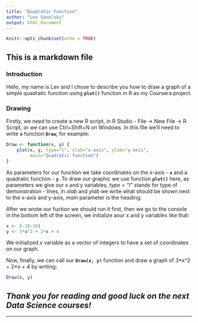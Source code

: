 ---
title: "Quadratic Function"
author: "Lev Savolsky"
output: html_document
---

```{r setup, include=FALSE}
knitr::opts_chunk$set(echo = TRUE)
```
## This is a markdown file
### Introduction

Hello, my name is Lev and I chose to describe you how to draw a graph of a simple quadratic function using **`plot()`** function in R as my Coursera project.

### Drawing

Firstly, we need to create a new R script, in R Studio - File -> New File -> R Script, or we can use Ctrl+Shift+N on Windows. In this file we'll need to write a function **`Draw`**, for example:
```{r}
Draw <- function(x, y) {
    plot(x, y, type="l", xlab="x-axis", ylab="y-axis", 
         main="Quadratic function")
}
```
As parameters for our function we take coordinates on the x-axis - **`x`** and a quadratic function - **`y`**. To draw our graphic we use function **`plot()`** here, as parameters we give our x and y variables, *type = "l"* stands for type of demonstration - lines, in *xlab* and *ylab* we write what should be shown next to the x-axis and y-axis, *main* parameter is the heading.

After we wrote our fuction we should run it first, then we go to the console in the bottom left of the screen, we initialize aour x and y variables like that:
```{r}
x <- (-10:10)
y <- 3*x^2 + 2*x + 4
```
We initialized *x* variable as a vector of integers to have a set of coordinates on our graph.

Now, finally, we can call our **`Draw(x, y)`** function and draw a graph of *3\**x^2 + 2\**x + 4* by writing:
```{r}
Draw(x, y)
```


## *Thank you for reading and good luck on the next Data Science courses!*

---